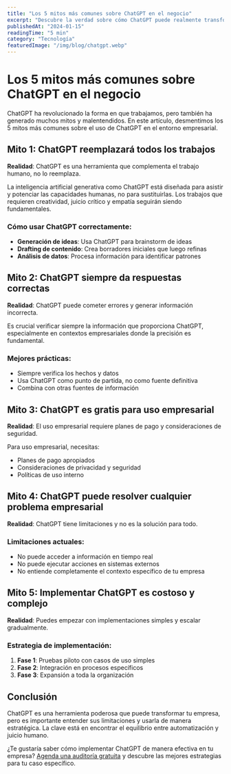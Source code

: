 ```yaml
---
title: "Los 5 mitos más comunes sobre ChatGPT en el negocio"
excerpt: "Descubre la verdad sobre cómo ChatGPT puede realmente transformar tu empresa y cuáles son los mitos que debes ignorar."
publishedAt: "2024-01-15"
readingTime: "5 min"
category: "Tecnología"
featuredImage: "/img/blog/chatgpt.webp"
---
```


# Los 5 mitos más comunes sobre ChatGPT en el negocio

ChatGPT ha revolucionado la forma en que trabajamos, pero también ha generado muchos mitos y malentendidos. En este artículo, desmentimos los 5 mitos más comunes sobre el uso de ChatGPT en el entorno empresarial.

## Mito 1: ChatGPT reemplazará todos los trabajos

**Realidad**: ChatGPT es una herramienta que complementa el trabajo humano, no lo reemplaza.

La inteligencia artificial generativa como ChatGPT está diseñada para asistir y potenciar las capacidades humanas, no para sustituirlas. Los trabajos que requieren creatividad, juicio crítico y empatía seguirán siendo fundamentales.

### Cómo usar ChatGPT correctamente:

- **Generación de ideas**: Usa ChatGPT para brainstorm de ideas
- **Drafting de contenido**: Crea borradores iniciales que luego refinas
- **Análisis de datos**: Procesa información para identificar patrones

## Mito 2: ChatGPT siempre da respuestas correctas

**Realidad**: ChatGPT puede cometer errores y generar información incorrecta.

Es crucial verificar siempre la información que proporciona ChatGPT, especialmente en contextos empresariales donde la precisión es fundamental.

### Mejores prácticas:

- Siempre verifica los hechos y datos
- Usa ChatGPT como punto de partida, no como fuente definitiva
- Combina con otras fuentes de información

## Mito 3: ChatGPT es gratis para uso empresarial

**Realidad**: El uso empresarial requiere planes de pago y consideraciones de seguridad.

Para uso empresarial, necesitas:
- Planes de pago apropiados
- Consideraciones de privacidad y seguridad
- Políticas de uso interno

## Mito 4: ChatGPT puede resolver cualquier problema empresarial

**Realidad**: ChatGPT tiene limitaciones y no es la solución para todo.

### Limitaciones actuales:
- No puede acceder a información en tiempo real
- No puede ejecutar acciones en sistemas externos
- No entiende completamente el contexto específico de tu empresa

## Mito 5: Implementar ChatGPT es costoso y complejo

**Realidad**: Puedes empezar con implementaciones simples y escalar gradualmente.

### Estrategia de implementación:

1. **Fase 1**: Pruebas piloto con casos de uso simples
2. **Fase 2**: Integración en procesos específicos
3. **Fase 3**: Expansión a toda la organización

## Conclusión

ChatGPT es una herramienta poderosa que puede transformar tu empresa, pero es importante entender sus limitaciones y usarla de manera estratégica. La clave está en encontrar el equilibrio entre automatización y juicio humano.

¿Te gustaría saber cómo implementar ChatGPT de manera efectiva en tu empresa? [Agenda una auditoría gratuita](/audit) y descubre las mejores estrategias para tu caso específico.
